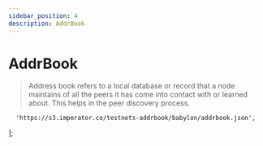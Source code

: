 ```yaml
---
sidebar_position: 4
description: AddrBook
---
```


# AddrBook

> Address book refers to a local database or record that a node maintains of all the peers it has come into contact with or learned about. This helps in the peer discovery process.



	  'https://s3.imperator.co/testnets-addrbook/babylon/addrbook.json',
];



<SelectPaste endpoints={endpoints} codeTemplate={addrBook} home={home} binary={binary} tip="Click on any endpoint to paste it into the code block." />